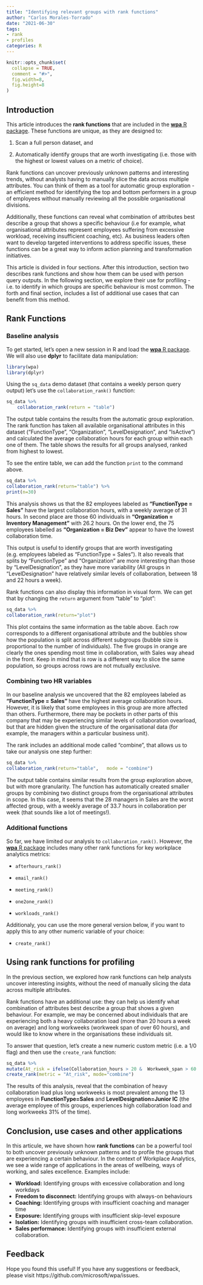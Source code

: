 ```yaml
---
title: "Identifying relevant groups with rank functions"
author: "Carlos Morales-Torrado"
date: "2021-06-30"
tags:
- rank
- profiles
categories: R
---
```


```r
knitr::opts_chunk$set(
  collapse = TRUE,
  comment = "#>",
  fig.width=8,
  fig.height=8
)
```

## Introduction

This article introduces the **rank functions** that are included in the [**wpa** R package](https://microsoft.github.io/wpa). These functions are unique, as they are designed to:

1. Scan a full person dataset, and

2. Automatically identify groups that are worth investigating (i.e. those with the highest or lowest values on a metric of choice). 

Rank functions can uncover previously unknown patterns and interesting trends, without analysts having to manually slice the data across multiple attributes. You can think of them as a tool for automatic group exploration - an efficient method for identifying the top and bottom performers in a group of employees without manually reviewing all the possible organisational divisions.

Additionally, these functions can reveal what combination of attributes best describe a group that shows a specific behaviour (i.e for example, what organisational attributes represent employees suffering from excessive workload, receiving insufficient coaching, etc). As business leaders often want to develop targeted interventions to address specific issues, these functions can be a great way to inform action planning and transformation initiatives.

This article is divided in four sections. After this introduction, section two describes rank functions and show how them can be used with person query outputs. In the following section, we explore their use for profiling - i.e. to identify in which groups are specific behaviour is most common. The forth and final section, includes a list of additional use cases that can benefit from this method. 



## Rank Functions

### Baseline analysis

To get started, let's open a new session in R and load the [**wpa** R package](https://microsoft.github.io/wpa). We will also use **dplyr** to facilitate data manipulation:

```r
library(wpa)
library(dplyr)
```

Using the `sq_data` demo dataset (that contains a weekly person query output) let's use the `collaboration_rank()` function:

```r

sq_data %>% 
    collaboration_rank(return = "table")

```

The output table contains the results from the automatic group exploration. The rank function has taken all available organisational attributes in this dataset ("FunctionType", "Organization", "LevelDesignation", and "IsActive") and calculated the average collaboration hours for each group within each one of them. The table shows the results for all groups analysed, ranked from highest to lowest. 

To see the entire table, we can add the function `print` to the command above. 

```r
sq_data %>% 
collaboration_rank(return="table") %>%  
print(n=30)

```

This analysis shows us that the 82 employees labeled as **"FunctionType = Sales"** have the largest collaboration hours, with a weekly average of 31 hours. In second place are those 60 individuals in **"Organization = Inventory Management"** with 26.2 hours. On the lower end, the 75 employees labelled as **"Organization = Biz Dev"** appear to have the lowest collaboration time.

This output is useful to identify groups that are worth investigating (e.g. employees labeled as "FunctionType = Sales"). It also reveals that splits by "FunctionType" and "Organization" are more interesting than those by "LevelDesignation", as they have more variability (All groups in "LevelDesignation" have  relatively similar levels of collaboration, between 18 and 22 hours a week). 

Rank functions can also display this information in visual form. We can get that by changing the `return` argument from "table" to "plot":

```r
sq_data %>% 
collaboration_rank(return="plot")

```

This plot contains the same information as the table above. Each row corresponds to a different organisational attribute and the bubbles show how the population is split across different subgroups (bubble size is proportional to the number of individuals). The five groups in orange are clearly the ones spending most time in collaboration, with Sales way ahead in the front. Keep in mind that is row is a different way to slice the same population, so groups across rows are not mutually exclusive. 

### Combining two HR variables

In our baseline analysis we uncovered that the 82 employees labeled as  **"FunctionType = Sales" ** have the highest average collaboration hours. However, 
it is likely that some employees in this group are more affected than others. Furthermore, there may be pockets in other parts of this company that may
 be experiencing similar levels of collaboration ovearload, but that are hidden given the  structure of the organisational data (for example, the managers within a particular business unit).

The rank includes an additional mode called "combine", that allows us to take our analysis one step further:

```r
sq_data %>% 
collaboration_rank(return="table",   mode = "combine")

```

The output table contains similar results from the group exploration above, but with more granularity. The function has automatically created smaller groups by combining two distinct groups from the organisational attributes in scope. In this case, it seems that the 28 managers in Sales are the worst affected group, with a weekly average of 33.7 hours in collaboration per week (that sounds like a lot of meetings!). 


### Additional functions 

So far, we have limited our analysis to `collaboration_rank()`. However, the [**wpa** R package](https://microsoft.github.io/wpa) includes many other rank functions for key workplace analytics metrics:

* `afterhours_rank()`

* `email_rank()`

* `meeting_rank()`

* `one2one_rank()`

* `workloads_rank()`


Additionaly, you can use the more general version below, if you want to apply this to any other numeric variable of your choice:

* `create_rank()`


## Using rank functions for profiling

In the previous section, we explored how rank functions can help analysts uncover interesting insights, without the need of manually slicing the data across multiple attributes. 

Rank functions have an additional use: they can help us identify what combination of attributes best describe a group that shows a given behaviour. For example, we may be concerned about individuals that are experiencing both a heavy collaboration load (more than 20 hours a week on average) and long workweeks (workweek span of over 60 hours), and would like to know where in the organisations these individuals sit. 

To answer that question, let's create a new numeric custom metric (i.e. a 1/0 flag) and then use the `create_rank` function:

```r
sq_data %>%
mutate(At_risk = ifelse(Collaboration_hours > 20 &  Workweek_span > 60 , 1, 0)) %>%
create_rank(metric = "At_risk", mode="combine")

```

The results of this analysis, reveal that the combination of heavy collaboration load  plus long workweeks is most prevalent among the 13 employees in  **FunctionType=Sales** and **LevelDesignation=Junior IC** (the average employee of this groups, experiences high collaboration load and long workweeks 31% of the time). 


## Conclusion, use cases and other applications

In this articule, we have shown how **rank functions** can be a powerful tool to both uncover previously unknown patterns and to profile the groups that are experiencing a certain behaviour. In the context  of Workplace Analytics, we see a wide range of applications in the areas of wellbeing, ways of working, and sales excellence. Examples include: 

* **Workload:** Identifying groups with excessive collaboration and long workdays
* **Freedom to disconnect:**  Identifying groups with always-on behaviours
* **Coaching:**  Identifying groups with insufficient coaching and manager time
* **Exposure:**  Identifying groups with insufficient skip-level exposure
* **Isolation:**  Identifying groups with insufficient cross-team collaboration.
* **Sales performance:**  Identifying groups with insufficient external collaboration.


## Feedback

Hope you found this useful! If you have any suggestions or feedback, please visit https://github.com/microsoft/wpa/issues.
